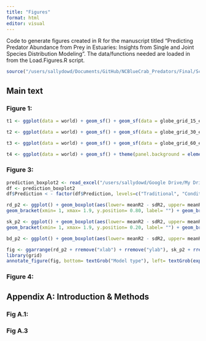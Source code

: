```yaml
---
title: "Figures"
format: html
editor: visual
---
```


Code to generate figures created in R for the manuscript titled "Predicting Predator Abundance from Prey in Estuaries: Insights from Single and Joint Species Distribution Modeling". The data/functions needed are loaded in from the Load.Figures.R script. 
```r
source("/users/sallydowd/Documents/GitHub/NCBlueCrab_Predators/Final/Scripts/Load.FiguresR")
```

## Main text 

### Figure 1: 
```r
t1 <- ggplot(data = world) + geom_sf() + geom_sf(data = globe_grid_15_edt, fill = NA) + coord_sf(xlim=c(-85, -70), ylim=c(25,40), expand = TRUE) + theme(panel.background = element_rect(fill = "white", colour = "black")) + geom_point(data = subset(p915_CPUEedt_fig24, Month %in% c(5,6)), aes(x = Longitude, y = Latitude, colour= Survey), size = .5) + geom_point(data = subset(p120_CPUEedt_fig24, Month %in% c(5,6)), aes(x = Longitude, y = Latitude, colour= Survey), size = .5) + ggtitle("D) 0.24° x 0.24°") + standard2

t2 <- ggplot(data = world) + geom_sf() + geom_sf(data = globe_grid_30_edt, fill = NA) + coord_sf(xlim=c(-85, -70), ylim=c(25,40), expand = TRUE) + theme(panel.background = element_rect(fill = "white", colour = "black")) + geom_point(data = subset(p915_CPUEedt_fig12, Month %in% c(5,6)), aes(x = Longitude, y = Latitude, colour= Survey), size = .5) + geom_point(data = subset(p120_CPUEedt_fig12, Month %in% c(5,6)), aes(x = Longitude, y = Latitude, colour= Survey), size = .5) ggtitle("C) 0.12° x 0.12°")   + standard2

t3 <- ggplot(data = world) + geom_sf() + geom_sf(data = globe_grid_60_edt, fill = NA) + coord_sf(xlim=c(-85, -70), ylim=c(25,40), expand = TRUE) + theme(panel.background = element_rect(fill = "white", colour = "black")) + geom_point(data = subset(p915_CPUEedt_fig06, Month %in% c(5,6)), aes(x = Longitude, y = Latitude, colour= Survey), size = .5) + geom_point(data = subset(p120_CPUEedt_fig06, Month %in% c(5,6)), aes(x = Longitude, y = Latitude, colour= Survey), size = .5)  + ggtitle("B) 0.06° x 0.06°")  + standard2

t4 <- ggplot(data = world) + geom_sf() + theme(panel.background = element_rect(fill = "white", colour = "black")) + geom_point(data = filter(p915_CPUEedt, !Latitude== 33.72389, !Latitude == 35.95528, !Latitude == 36.04694, !(Latitude > 34.5 & Longitude < -77.5), Month %in% c(5,6)), aes(x = Longitude, y = Latitude, colour= Survey), size = .5) + geom_point(data = subset(p120_CPUEedt, Month %in% c(5,6)), aes(x = Longitude, y = Latitude, colour= Survey), size = .5) + coord_sf(xlim=c(-78.5, -75.4), ylim=c(33.802938,36.672128), expand = TRUE) + ggtitle("A) Sampling points") + standard2
```

### Figure 3: 
```r
prediction_boxplot2 <- read_excel("/users/sallydowd/Google Drive/My Drive/Research/Ch1Data/Tables/prediction_new.xlsx", sheet=2) 
df <- prediction_boxplot2
df$Prediction < - factor(df$Prediction, levels=c("Traditional", "Conditional"))
```

```r
rd_p2 <- ggplot() + geom_boxplot(aes(lower= meanR2 - sdR2, upper= meanR2 + sdR2, middle= meanR2, ymin= meanR2- 1.5*sdR2, ymax= meanR2+1.5*sdR2, x= Model_type), stat= "identity", data= subset(df, Species %in% "Red drum")) + scale_x_discrete(labels= c("1a", "2a", "3a")) + standard_theme+ theme(axis.text.x = element_text(angle = 90, vjust = 0.5, hjust=1)) + xlab("Model type") + ylab(expression(paste("R"^"2"))) + labs(tag= "A)") + facet_wrap(~factor(Prediction, c("Traditional", "Conditional"))) + 
geom_bracket(xmin= 1, xmax= 1.9, y.position= 0.80, label= "") + geom_bracket(xmin= 1, xmax=3, y.position= 0.95, label= "") + geom_bracket(xmin= 2.1, xmax=3, y.position= 0.80, label= "") + ylim(-1.2, 1.0) + theme(axis.text.x = element_text(angle = 360)) + ggtitle("Red drum")

sk_p2 <- ggplot() + geom_boxplot(aes(lower= meanR2 - sdR2, upper= meanR2 + sdR2, middle= meanR2, ymin= meanR2- 1.5*sdR2, ymax= meanR2+1.5*sdR2, x= Model_type), stat= "identity", data= subset(df, Species %in% "Southern kingfish")) + scale_x_discrete(labels= c("1a", "2a", "3a")) + standard_theme+ theme(axis.text.x = element_text(angle = 90, vjust = 0.5, hjust=1)) + xlab("Model type") + ylab(expression(paste("R"^"2"))) + labs(tag= "B)") + facet_wrap(~factor(Prediction, c("Traditional", "Conditional"))) + expand_limits(y= c(0.0015, 0.23)) + 
geom_bracket(xmin= 1, xmax= 1.9, y.position= 0.20, label= "") + geom_bracket(xmin= 1, xmax=3, y.position= 0.22, label= "") + geom_bracket(xmin= 2.1, xmax=3, y.position= 0.20, label= "") + theme(axis.text.x = element_text(angle = 360)) + ggtitle("Southern kingfish")

bd_p2 <- ggplot() + geom_boxplot(aes(lower= meanR2 - sdR2, upper= meanR2 + sdR2, middle= meanR2, ymin= meanR2- 1.5*sdR2, ymax= meanR2+1.5*sdR2, x= Model_type), stat= "identity", data= subset(df, Species %in% "Black drum")) + scale_x_discrete(labels= c("1a", "2a", "3a")) + standard_theme+ theme(axis.text.x = element_text(angle = 90, vjust = 0.5, hjust=1)) + xlab("Model type") + ylab(expression(paste("R"^"2"))) + labs(tag= "C)") + facet_wrap(~factor(Prediction, c("Traditional", "Conditional"))) + expand_limits(y= c(-1, 2.5)) + geom_bracket(xmin= 1, xmax= 1.9, y.position= 2, label= "") + geom_bracket(xmin= 1, xmax=3, y.position= 2.4, label= "") + geom_bracket(xmin= 2.1, xmax=3, y.position= 2, label= "")  + theme(axis.text.x = element_text(angle = 360)) + ggtitle("Black drum")

fig <- ggarrange(rd_p2 + rremove("xlab") + rremove("ylab"), sk_p2 + rremove("xlab") + rremove("ylab"), bd_p2 + rremove("xlab") + rremove("ylab"), ncol= 3)
library(grid)
annotate_figure(fig, bottom= textGrob("Model type"), left= textGrob(expression(paste("R"^"2")), rot= 90))
```


### Figure 4: 


## Appendix A: Introduction & Methods


### Fig A.1: 


### Fig A.3 